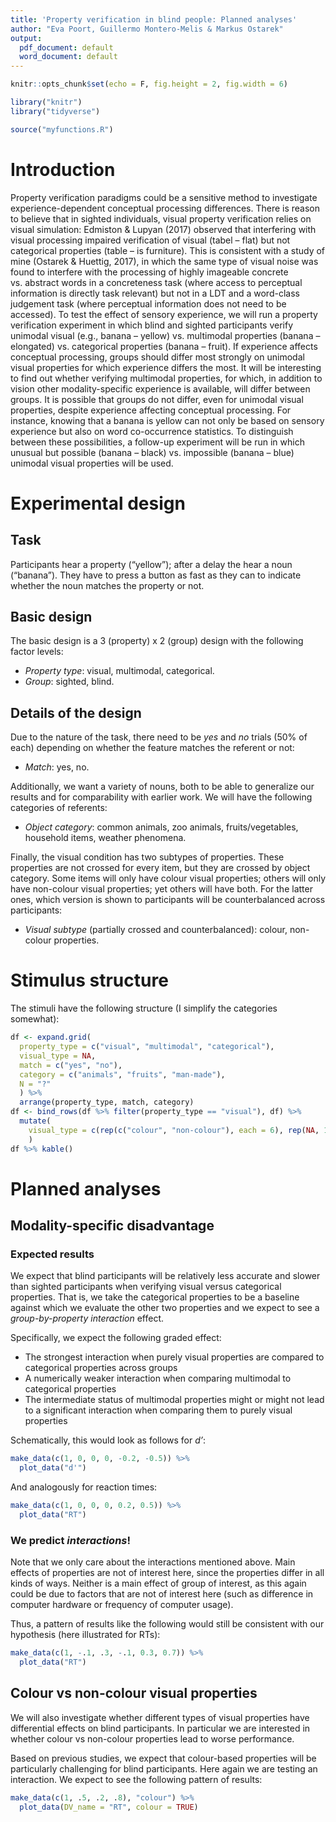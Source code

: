 ```yaml
---
title: 'Property verification in blind people: Planned analyses'
author: "Eva Poort, Guillermo Montero-Melis & Markus Ostarek"
output:
  pdf_document: default
  word_document: default
---
```


```r
knitr::opts_chunk$set(echo = F, fig.height = 2, fig.width = 6)
```

```r
library("knitr")
library("tidyverse")
```

```r
source("myfunctions.R")
```


Introduction
===========

Property verification paradigms could be a sensitive method to investigate
experience-dependent conceptual processing differences. There is reason to
believe that in sighted individuals, visual property verification relies on
visual simulation: Edmiston & Lupyan (2017) observed that interfering with
visual processing impaired verification of visual (tabel – flat) but not
categorical properties (table – is furniture). This is consistent with a study
of mine (Ostarek & Huettig, 2017), in which the same type of visual noise was
found to interfere with the processing of highly imageable concrete vs. abstract
words in a concreteness task (where access to perceptual information is directly
task relevant) but not in a LDT and a word-class judgement task (where
perceptual information does not need to be accessed). To test the effect of
sensory experience, we will run a property verification experiment in which
blind and sighted participants verify unimodal visual (e.g., banana – yellow)
vs. multimodal properties (banana – elongated) vs. categorical properties
(banana – fruit). If experience affects conceptual processing, groups should
differ most strongly on unimodal visual properties for which experience differs
the most. It will be interesting to find out whether verifying multimodal
properties, for which, in addition to vision other modality-specific experience
is available, will differ between groups. It is possible that groups do not
differ, even for unimodal visual properties, despite experience affecting
conceptual processing. For instance, knowing that a banana is yellow can not
only be based on sensory experience but also on word co-occurrence statistics.
To distinguish between these possibilities, a follow-up experiment will be run
in which unusual but possible (banana – black) vs. impossible (banana – blue)
unimodal visual properties will be used. 


Experimental design
==================

Task
----

Participants hear a property ("yellow"); after a delay the hear a noun
("banana").
They have to press a button as fast as they can to indicate whether the noun
matches the property or not.


Basic design
------------

The basic design is a 3 (property) x 2 (group) design with the following factor levels:

- *Property type*: visual, multimodal, categorical.
- *Group*: sighted, blind.


Details of the design
---------------------

Due to the nature of the task, there need to be *yes* and *no* trials (50% of
each) depending on whether the feature matches the referent or not:

- *Match*: yes, no.

Additionally, we want a variety of nouns, both to be able to generalize our
results and for comparability with earlier work.
We will have the following categories of referents:

- *Object category*: common animals, zoo animals, fruits/vegetables, household
items, weather phenomena.

Finally, the visual condition has two subtypes of properties. These
properties are not crossed for every item, but they are crossed by object
category. Some items will only have colour visual properties; others will only
have non-colour visual properties; yet others will have both.
For the latter ones, which version is shown to participants will be 
counterbalanced across participants:

- *Visual subtype* (partially crossed and counterbalanced): colour, non-colour properties.


Stimulus structure
==============

The stimuli have the following structure (I simplify the categories somewhat):

```r
df <- expand.grid(
  property_type = c("visual", "multimodal", "categorical"),
  visual_type = NA,
  match = c("yes", "no"),
  category = c("animals", "fruits", "man-made"),
  N = "?"
  ) %>%
  arrange(property_type, match, category)
df <- bind_rows(df %>% filter(property_type == "visual"), df) %>%
  mutate(
    visual_type = c(rep(c("colour", "non-colour"), each = 6), rep(NA, 12))
    )
df %>% kable()
```


Planned analyses
================

Modality-specific disadvantage
-----------------------------

### Expected results

We expect that blind participants will be relatively less accurate and slower
than sighted participants when verifying visual versus categorical properties.
That is, we take the categorical properties to be a baseline against which
we evaluate the other two properties and we expect to see a 
*group-by-property interaction* effect.

Specifically, we expect the following graded effect:

- The strongest interaction when purely visual properties are compared to
categorical properties across groups
- A numerically weaker interaction when comparing multimodal to categorical
properties
- The intermediate status of multimodal properties might or might not lead to
a significant interaction when comparing them to purely visual properties 

Schematically, this would look as follows for *d'*:

```r
make_data(c(1, 0, 0, 0, -0.2, -0.5)) %>%
  plot_data("d'")
```

And analogously for reaction times:

```r
make_data(c(1, 0, 0, 0, 0.2, 0.5)) %>%
  plot_data("RT")
```


### We predict *interactions*!

Note that we only care about the interactions mentioned above. Main effects of
properties are not of interest here, since the properties differ in all kinds
of ways.
Neither is a main effect of group of interest, as this again could be due to
factors that are not of interest here (such as difference in computer hardware
or frequency of computer usage).

Thus, a pattern of results like the following would still be consistent with
our hypothesis (here illustrated for RTs):

```r
make_data(c(1, -.1, .3, -.1, 0.3, 0.7)) %>%
  plot_data("RT")
```


Colour vs non-colour visual properties
-------------------------------------

We will also investigate whether different types of visual properties have
differential effects on blind participants.
In particular we are interested in whether colour vs non-colour properties
lead to worse performance.

Based on previous studies, we expect that colour-based properties will be
particularly challenging for blind participants. Here again we are testing
an interaction. We expect to see the following pattern of results:

```r
make_data(c(1, .5, .2, .8), "colour") %>%
  plot_data(DV_name = "RT", colour = TRUE)
```
